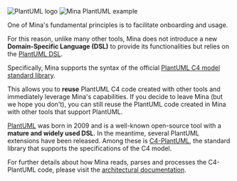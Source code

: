 
<div className="flex flex-col w-full md:w-1/2 pl-0 md:pl-10 mt-5 md:mt-0 mx-auto">
  <Image
    src={logoPlantUML}
    className="h-20 w-auto mb-10 mx-auto my-auto"
    alt="PlantUML logo"
  />
  <Image
    src={minaPlantUML}
    className="w-full mx-auto my-auto border-solid border-dark-primary border"
    alt="Mina PlantUML example"
  />
</div>

One of Mina's fundamental principles is to facilitate onboarding and usage. 

For this reason, unlike many other tools, Mina does not introduce a new **Domain-Specific Language (DSL)** to provide its functionalities but relies on the [PlantUML DSL](https://plantuml.com/guide).

Specifically, Mina supports the syntax of the official [PlantUML C4 model standard library](https://github.com/plantuml-stdlib/C4-PlantUML).

This allows you to **reuse** PlantUML C4 code created with other tools and immediately leverage Mina's capabilities. If you decide to leave Mina (but we hope you don't), you can still reuse the PlantUML code created in Mina with other tools that support PlantUML.

[PlantUML](https://plantuml.com) was born in 2009 and is a well-known open-source tool with a **mature and widely used DSL**. In the meantime, several PlantUML extensions have been released. Among these is [C4-PlantUML](https://github.com/plantuml-stdlib/C4-PlantUML), the standard library that supports the specifications of the C4 model.

For further details about how Mina reads, parses and processes the C4-PlantUML code, please visit the [architectural documentation](/en/docs/mina/architecture/modules#plantuml-parser). 